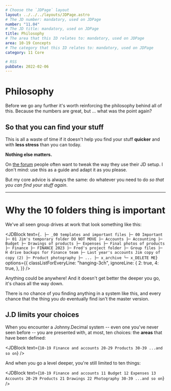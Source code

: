 ```yaml
---
# Choose the `JDPage` layout
layout: ../../../layouts/JDPage.astro
# The JD number: mandatory, used on JDPage
number: "11.04"
# The JD title: mandatory, used on JDPage
title: Philosophy
# The area that this ID relates to: mandatory, used on JDPage
area: 10-19 Concepts
# The category that this ID relates to: mandatory, used on JDPage
category: 11 Core

# RSS
pubDate: 2022-02-06
---
```



# Philosophy

Before we go any further it's worth reinforcing the philosophy behind all of this. Because the numbers are great, but ... what was the point again?

## So that you can find your stuff

This is all a waste of time if it doesn't help you find your stuff **quicker** and with **less stress** than you can today.

**Nothing else matters.**

On [the forum](/20-29_community/21_forums_and_chat/21.01_the_forum) people often want to tweak the way they use their JD setup. I don't mind: use this as a guide and adapt it as you please.

But my core advice is always the same: do whatever you need to do _so that you can find your stuff again_.

---

# Why the 10 folders thing is important

We've all seen group drives at work that look something like this:

<JDBlock
  text={`
.
├─ _00 templates and important files
├─ 00 Important
├─ 01 Jim's temporary folder DO NOT MOVE
├─ Accounts
├─ Accounting
├─ Budget
├─ Drawings of products
├─ Expenses
├─ Final photos of products
├─ Finance
├─ FINANCE 2023
├─ Fred's project folder
├─ Group files
├─ H drive backups for Finance team
├─ Last year's accounts Jim copy of copy (2)
├─ Product photography
├─ ...
├─ x_archive
└─ x_DELETE ME
`}
  options={{
    classListForEveryLine: "hanging-3ch",
    ignoreLine: {
      2: true,
      4: true,
    },
  }}
/>

Anything could be anywhere! And it doesn't get better the deeper you go, it's chaos all the way down.

There is no chance of you finding anything in a system like this, and every chance that the thing you _do_ eventually find isn't the master version.

## J.D limits your choices

When you encounter a Johnny.Decimal system -- even one you've never seen before -- you are presented with, at most, ten choices: the **areas** that have been defined:

<JDBlock
  text={`
10-19 Finance and accounts
20-29 Products
30-39 ...and so on
`}
/>

And when you go a level deeper, you're still limited to ten things:

<JDBlock
  text={`
10-19 Finance and accounts
   11 Budget
   12 Expenses
   13 Accounts
20-29 Products
   21 Drawings
   22 Photography
30-39 ...and so on
`}
/>
